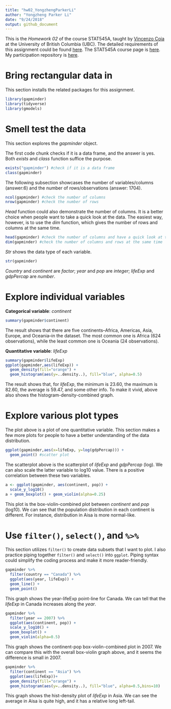 ```yaml
---
title: "hw02_YongzhengParkerLi"
author: "Yongzheng Parker Li"
date: "9/24/2018"
output: github_document
---
```


This is the *Homework 02* of the course STAT545A, taught by [Vincenzo Coia](https://github.com/vincenzocoia) at the University of British Columbia (UBC). The detailed requirements of this assignment could be found [here](http://stat545.com/Classroom/assignments/hw02/hw02.html). The STAT545A course page is [here](http://stat545.com/Classroom/). My participation repository is [here](https://github.com/ParkerLi/STAT545_participation).

# Bring rectangular data in

This section installs the related packages for this assignment.

```r
library(gapminder)
library(tidyverse)
library(gmodels)
```

# Smell test the data  

This section explores the *gapminder* object. 

The first code chunk checks if it is a data frame, and the answer is yes. Both *exists* and *class* function suffice the purpose.

```r
exists("gapminder") #check if it is a data frame
class(gapminder)
```

The following subsection showcases the number of variables/columns (answer:6) and the number of rows/observations (answer: 1704). 

```r
ncol(gapminder) #check the number of columns
nrow(gapminder) #check the number of rows
```

*Head* function could also demonstrate the number of columns. It is a better choice when people want to take a quick look at the data. The easiest way, however, is to use the *dim* function, which gives the number of rows and columns at the same time.

```r
head(gapminder) #check the number of columns and have a quick look at the data
dim(gapminder) #check the number of columns and rows at the same time
```

*Str* shows the data type of each variable.

```r
str(gapminder)
```

*Country* and *continent* are *factor*; *year* and *pop* are *integer*; *lifeExp* and *gdpPercap* are *number*.  

# Explore individual variables  

**Categorical variable**: *continent*

```r
summary(gapminder$continent)
```

The result shows that there are five continents--Africa, Americas, Asia, Europe, and Oceania--in the dataset. The most common one is Africa (624 observations), while the least common one is Oceania (24 observations). 

**Quantitative variable**: *lifeExp*

```r
summary(gapminder$lifeExp)
ggplot(gapminder,aes(lifeExp)) +
  geom_density(fill="orange") +
  geom_histogram(aes(y=..density..), fill="blue", alpha=0.5)
```

The result shows that, for *lifeExp*, the minimum is 23.60, the maximum is 82.60, the average is 59.47, and some other info. To make it vivid, above also shows the histogram-density-combined graph.

# Explore various plot types

The plot above is a plot of one quantitative variable. This section makes a few more plots for people to have a better understanding of the data distribution.

```r
ggplot(gapminder,aes(x=lifeExp, y=log(gdpPercap))) + 
  geom_point() #scatter plot
```

The scatterplot above is the scatterplot of *lifeExp* and *gdpPercap* (log). We can also scale the latter variable to log10 value. There is a positive correlation between these two variables.

```r
a <- ggplot(gapminder, aes(continent, pop)) +
  scale_y_log10()
a + geom_boxplot() + geom_violin(alpha=0.25)
```

This plot is the box-violin-combined plot between *continent* and *pop* (log10). We can see that the population distribution in each continent is different. For instance, distribution in Aisa is more normal-like.

# Use <code>filter()</code>, <code>select()</code>, and <code>%>%</code>  

This section utilizes <code>filter()</code> to create data subsets that I want to plot. I also practice piping together <code>filter()</code> and <code>select()</code> into <code>ggplot</code>. Piping syntax could simplify the coding process and make it more reader-friendly.

```r
gapminder %>% 
  filter(country == "Canada") %>% 
  ggplot(aes(year, lifeExp)) + 
  geom_line() +
  geom_point()
```

This graph shows the year-lifeExp point-line for Canada. We can tell that the *lifeExp* in Canada increases along the *year*.

```r
gapminder %>% 
  filter(year == 2007) %>% 
  ggplot(aes(continent, pop)) +
  scale_y_log10() +
  geom_boxplot() +
  geom_violin(alpha=0.5)
```

This graph shows the continent-pop box-violin-combined plot in 2007. We can compare this with the overall box-violin graph above, and it seems the difference is small in 2007.

```r
gapminder %>% 
  filter(continent == "Asia") %>% 
  ggplot(aes(lifeExp))+
  geom_density(fill="orange") +
  geom_histogram(aes(y=..density..), fill="blue", alpha=0.5,bins=10)
```

This graph shows the hist-density plot of *lifeExp* in Asia. We can see the average in Aisa is quite high, and it has a relative long left-tail.
